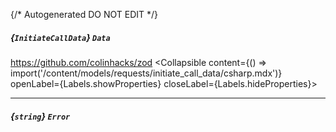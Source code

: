 {/* Autogenerated DO NOT EDIT  */}

##### *{`InitiateCallData`}* `Data`
https://github.com/colinhacks/zod
<Collapsible content={() => import('/content/models/requests/initiate_call_data/csharp.mdx')} openLabel={Labels.showProperties} closeLabel={Labels.hideProperties}>
</Collapsible>

---
##### *{`string`}* `Error`


